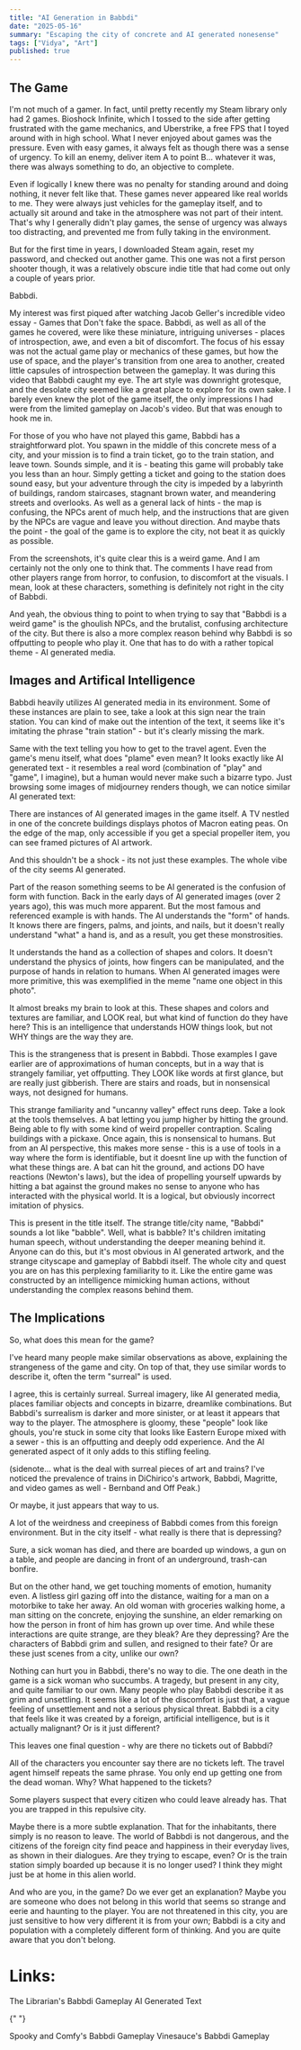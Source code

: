 ```yaml
---
title: "AI Generation in Babbdi"
date: "2025-05-16"
summary: "Escaping the city of concrete and AI generated nonesense"
tags: ["Vidya", "Art"]
published: true
---
```



<Section class="flex flex-col gap-4 md:gap-8">
<h2 class="font-bold text-2xl md:text-3xl">The Game</h2>

I'm not much of a gamer. In fact, until pretty recently my Steam library only had 2 games. Bioshock Infinite, which I tossed to the side after getting frustrated with the game mechanics, and Uberstrike, a free FPS that I toyed around with in high school. What I never enjoyed about games was the pressure. Even with easy games, it always felt as though there was a sense of urgency. To kill an enemy, deliver item A to point B... whatever it was, there was always something to do, an objective to complete.

Even if logically I knew there was no penalty for standing around and doing nothing, it never felt like that. These games never appeared like real worlds to me. They were always just vehicles for the gameplay itself, and to actually sit around and take in the atmosphere was not part of their intent. That's why I generally didn't play games, the sense of urgency was always too distracting, and prevented me from fully taking in the environment.

But for the first time in years, I downloaded Steam again, reset my password, and checked out another game. This one was not a first person shooter though, it was a relatively obscure indie title that had come out only a couple of years prior.

Babbdi.

My interest was first piqued after watching Jacob Geller's incredible video essay - <Link href="https://www.youtube.com/watch?v=Q85l1Fenc5w">Games that Don't fake the space</Link>. Babbdi, as well as all of the games he covered, were like these miniature, intriguing universes - places of introspection, awe, and even a bit of discomfort. The focus of his essay was not the actual game play or mechanics of these games, but how the use of space, and the player's transition from one area to another, created little capsules of introspection between the gameplay. It was during this video that Babbdi caught my eye. The art style was downright grotesque, and the desolate city seemed like a great place to explore for its own sake. I barely even knew the plot of the game itself, the only impressions I had were from the limited gameplay on Jacob's video. But that was enough to hook me in.

<HeaderImage
  src="/images/blog/1/character_1.png"
  subtitle="yeah the art style is kinda weird, huh?"
/>

For those of you who have not played this game, Babbdi has a straightforward plot. You spawn in the middle of this concrete mess of a city, and your mission is to find a train ticket, go to the train station, and leave town. Sounds simple, and it is - beating this game will probably take you less than an hour. Simply getting a ticket and going to the station does sound easy, but your adventure through the city is impeded by a labyrinth of buildings, random staircases, stagnant brown water, and meandering streets and overlooks. As well as a general lack of hints - the map is confusing, the NPCs arent of much help, and the instructions that are given by the NPCs are vague and leave you without direction. And maybe thats the point - the goal of the game is to explore the city, not beat it as quickly as possible.

From the screenshots, it's quite clear this is a weird game. And I am certainly not the only one to think that. The comments I have read from other players range from horror, to confusion, to discomfort at the visuals. I mean, look at these characters, something is definitely not right in the city of Babbdi.

<HeaderImage src="/images/blog/1/babbdi_weird.png" />

And yeah, the obvious thing to point to when trying to say that "Babbdi is a weird game" is the ghoulish NPCs, and the brutalist, confusing architecture of the city. But there is also a more complex reason behind why Babbdi is so offputting to people who play it. One that has to do with a rather topical theme - AI generated media.

<div class="divider"></div>
</Section>

<Section class="flex flex-col gap-8">
<h2 class="font-bold text-3xl">Images and Artifical Intelligence</h2>

Babbdi heavily utilizes AI generated media in its environment. Some of these instances are plain to see, take a look at this sign near the train station. You can kind of make out the intention of the text, it seems like it's imitating the phrase "train station" - but it's clearly missing the mark.

<HeaderImage src="/images/blog/1/train-station-sign.png" />

Same with the text telling you how to get to the travel agent. Even the game's menu itself, what does "plame" even mean? It looks exactly like AI generated text - it resembles a real word (combination of "play" and "game", I imagine), but a human would never make such a bizarre typo. Just browsing some images of midjourney renders though, we can notice similar AI generated text:

<HeaderImage
  src="/images/blog/1/ai_text.png"
  subtitle="AI trying to draw 'cooking'"
/>

There are instances of AI generated images in the game itself. A TV nestled in one of the concrete buildings displays photos of Macron eating peas. On the edge of the map, only accessible if you get a special propeller item, you can see framed pictures of AI artwork.

<HeaderImage
  src="/images/blog/1/out_of_bounds_ship.png"
  subtitle="These framed photos are certainly AI generated"
/>

And this shouldn't be a shock - its not just these examples. The whole vibe of the city seems AI generated.

Part of the reason something seems to be AI generated is the confusion of form with function. Back in the early days of AI generated images (over 2 years ago), this was much more apparent. But the most famous and referenced example is with hands. The AI understands the "form" of hands. It knows there are fingers, palms, and joints, and nails, but it doesn't really understand "what" a hand is, and as a result, you get these monstrosities.

<HeaderImage src="/images/blog/1/ai_hands.webp" />

It understands the hand as a collection of shapes and colors. It doesn't understand the physics of joints, how fingers can be manipulated, and the purpose of hands in relation to humans. When AI generated images were more primitive, this was exemplified in the meme "name one object in this photo".

<HeaderImage src="/images/blog/1/name_one_object.jpg" />

It almost breaks my brain to look at this. These shapes and colors and textures are familiar, and LOOK real, but what kind of function do they have here? This is an intelligence that understands HOW things look, but not WHY things are the way they are.

This is the strangeness that is present in Babbdi. Those examples I gave earlier are of approximations of human concepts, but in a way that is strangely familiar, yet offputting. They LOOK like words at first glance, but are really just gibberish. There are stairs and roads, but in nonsensical ways, not designed for humans.

This strange familiarity and "uncanny valley" effect runs deep. Take a look at the tools themselves. A bat letting you jump higher by hitting the ground. Being able to fly with some kind of weird propeller contraption. Scaling buildings with a pickaxe. Once again, this is nonsensical to humans. But from an AI perspective, this makes more sense - this is a use of tools in a way where the form is identifiable, but it doesnt line up with the function of what these things are. A bat can hit the ground, and actions DO have reactions (Newton's laws), but the idea of propelling yourself upwards by hitting a bat against the ground makes no sense to anyone who has interacted with the physical world. It is a logical, but obviously incorrect imitation of physics.

This is present in the title itself. The strange title/city name, "Babbdi" sounds a lot like "babble". Well, what is babble? It's children imitating human speech, without understanding the deeper meaning behind it. Anyone can do this, but it's most obvious in AI generated artwork, and the strange cityscape and gameplay of Babbdi itself. The whole city and quest you are on has this perplexing familiarity to it. Like the entire game was constructed by an intelligence mimicking human actions, without understanding the complex reasons behind them.

<div class="divider"></div>
</Section>

<Section class="flex flex-col gap-8">
<h2 class="font-bold text-3xl">The Implications</h2>

So, what does this mean for the game?

I've heard many people make similar observations as above, explaining the strangeness of the game and city. On top of that, they use similar words to describe it, often the term "surreal" is used.

I agree, this is certainly surreal. Surreal imagery, like AI generated media, places familiar objects and concepts in bizarre, dreamlike combinations. But Babbdi's surrealism is darker and more sinister, or at least it appears that way to the player. The atmosphere is gloomy, these "people" look like ghouls, you're stuck in some city that looks like Eastern Europe mixed with a sewer - this is an offputting and deeply odd experience. And the AI generated aspect of it only adds to this stifling feeling.

(sidenote... what is the deal with surreal pieces of art and trains? I've noticed the prevalence of trains in DiChirico's artwork, Babbdi, Magritte, and video games as well - Bernband and Off Peak.)

Or maybe, it just appears that way to us.

A lot of the weirdness and creepiness of Babbdi comes from this foreign environment. But in the city itself - what really is there that is depressing?

Sure, a sick woman has died, and there are boarded up windows, a gun on a table, and people are dancing in front of an underground, trash-can bonfire.

But on the other hand, we get touching moments of emotion, humanity even. A listless girl gazing off into the distance, waiting for a man on a motorbike to take her away. An old woman with groceries walking home, a man sitting on the concrete, enjoying the sunshine, an elder remarking on how the person in front of him has grown up over time. And while these interactions are quite strange, are they bleak? Are they depressing? Are the characters of Babbdi grim and sullen, and resigned to their fate? Or are these just scenes from a city, unlike our own?

Nothing can hurt you in Babbdi, there's no way to die. The one death in the game is a sick woman who succumbs. A tragedy, but present in any city, and quite familiar to our own. Many people who play Babbdi describe it as grim and unsettling. It seems like a lot of the discomfort is just that, a vague feeling of unsettlement and not a serious physical threat. Babbdi is a city that feels like it was created by a foreign, artificial intelligence, but is it actually malignant? Or is it just different?

This leaves one final question - why are there no tickets out of Babbdi?

All of the characters you encounter say there are no tickets left. The travel agent himself repeats the same phrase. You only end up getting one from the dead woman. Why? What happened to the tickets?

Some players suspect that every citizen who could leave already has. That you are trapped in this repulsive city.

Maybe there is a more subtle explanation. That for the inhabitants, there simply is no reason to leave. The world of Babbdi is not dangerous, and the citizens of the foreign city find peace and happiness in their everyday lives, as shown in their dialogues. Are they trying to escape, even? Or is the train station simply boarded up because it is no longer used? I think they might just be at home in this alien world.

And who are you, in the game? Do we ever get an explanation? Maybe you are someone who does not belong in this world that seems so strange and eerie and haunting to the player. You are not threatened in this city, you are just sensitive to how very different it is from your own; Babbdi is a city and population with a completely different form of thinking. And you are quite aware that you don't belong.

<div class="divider"></div>
</Section>
<div class="flex flex-col gap-4">
<h1 class="font-semibold">Links:</h1>
<div class="flex flex-col gap-2">
<Link href="https://www.youtube.com/watch?v=OF8dxxqh2f8&ab_channel=TheLibrarian">
The Librarian's Babbdi Gameplay

   </Link>
<Link href="https://www.reddit.com/r/midjourney/comments/10f6a1d/is_there_a_way_for_midjourney_to_make_a_text/#lightbox">
     AI Generated Text
   </Link>

{" "}

<Link href="https://www.youtube.com/watch?v=XmOr-YFPRoM&ab_channel=SpookyandComfy">
  Spooky and Comfy's Babbdi Gameplay
</Link>

<Link href="https://www.youtube.com/watch?v=iwjPpvNSHvY&ab_channel=Vinesauce%3ATheFullSauce">
  Vinesauce's Babbdi Gameplay
</Link>
</div>
</div>
